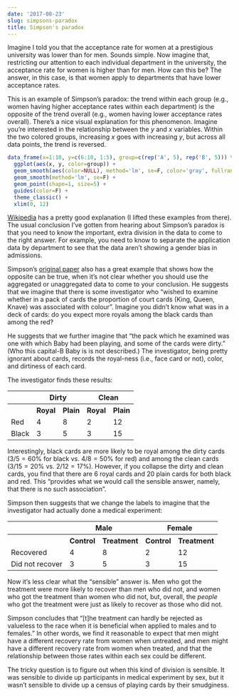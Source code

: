 ```yaml
---
date: '2017-08-23'
slug: simpsons-paradox
title: Simpson's paradox
---
```


Imagine I told you that the acceptance rate for women at a prestigious university was lower than for men. Sounds simple. Now imagine that, restricting our attention to each individual department in the university, the acceptance rate for women is higher than for men. How can this be? The answer, in this case, is that women apply to departments that have lower acceptance rates.

This is an example of Simpson's paradox: the trend within each group (e.g., women having higher acceptance rates within each department) is the opposite of the trend overall (e.g., women having lower acceptance rates overall). There's a nice visual explanation for this phenomenon. Imagine you're interested in the relationship between the *y* and *x* variables. Within the two colored groups, increasing *x* goes with increasing *y*, but across all data points, the trend is reversed.

```r
data_frame(x=1:10, y=c(6:10, 1:5), group=c(rep('A', 5), rep('B', 5))) %>%
  ggplot(aes(x, y, color=group)) +
  geom_smooth(aes(color=NULL), method='lm', se=F, color='gray', fullrange=T) +
  geom_smooth(method='lm', se=F) +
  geom_point(shape=1, size=5) +
  guides(color=F) +
  theme_classic() +
  xlim(0, 12)
```

[Wikipedia](https://en.wikipedia.org/wiki/Simpson%27s_paradox) has a pretty good explanation (I lifted these examples from there). The usual conclusion I've gotten from hearing about Simpson's paradox is that you need to know the important, extra division in the data to come to the right answer. For example, you need to know to separate the application data by department to see that the data aren't showing a gender bias in admissions.

Simpson's [original paper](http://www.jstor.org/stable/2984065) also has a great example that shows how the opposite can be true, when it's not clear whether you should use the aggregated or unaggregated data to come to your conclusion. He suggests that we imagine that there is some investigator who "wished to examine whether in a pack of cards the proportion of court cards (King, Queen, Knave) was associated with colour". Imagine you didn't know what was in a deck of cards: do you expect more royals among the black cards than among the red?

He suggests that we further imagine that "the pack which he examined was one with which Baby had been playing, and some of the cards were dirty." (Who this capital-B Baby is is not described.) The investigator, being pretty ignorant about cards, records the royal-ness (i.e., face card or not), color, and dirtiness of each card.

The investigator finds these results:

<table>
<tr>
<th></th>
<th colspan="2">Dirty</th>
<th colspan="2">Clean</th>
</tr>
<tr>
<th></th>
<th>Royal</th>
<th>Plain</th>
<th>Royal</th>
<th>Plain</th>
<tr>
<td><emph>Red</emph></td>
<td>4</td><td>8</td><td>2</td><td>12</td>
</tr>
<tr>
<td><emph>Black</emph></td>
<td>3</td><td>5</td><td>3</td><td>15</td>
</tr>
</table>

Interestingly, black cards are more likely to be royal among the dirty cards ($3/5 = 60\%$ for black vs. $4/8 = 50\%$ for red) and among the clean cards ($3/15 = 20\%$ vs. $2/12 = 17\%$). However, if you collapse the dirty and clean cards, you find that there are 6 royal cards and 20 plain cards for both black and red. This "provides what we would call the sensible answer, namely, that there is no such association".

Simpson then suggests that we change the labels to imagine that the investigator had actually done a medical experiment:

<table>
<tr>
<th></th>
<th colspan="2">Male</th>
<th colspan="2">Female</th>
</tr>
<tr>
<th></th>
<th>Control</th>
<th>Treatment</th>
<th>Control</th>
<th>Treatment</th>
<tr>
<td><emph>Recovered</emph></td>
<td>4</td><td>8</td><td>2</td><td>12</td>
</tr>
<tr>
<td><emph>Did not recover</emph></td>
<td>3</td><td>5</td><td>3</td><td>15</td>
</tr>
</table>

Now it's less clear what the "sensible" answer is. Men who got the treatment were more likely to recover than men who did not, and women who got the treatment than women who did not, but, overall, the _people_ who got the treatment were just as likely to recover as those who did not.

Simpson concludes that "[t]he treatment can hardly be rejected as valueless to the race when it is beneficial when applied to males and to females." In other words, we find it reasonable to expect that men might have a different recovery rate from women when untreated, and men might have a different recovery rate from women when treated, and that the relationship between those rates within each sex could be different.

The tricky question is to figure out when this kind of division is sensible. It was sensible to divide up participants in medical experiment by sex, but it wasn't sensible to divide up a census of playing cards by their smudginess.
